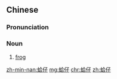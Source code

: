 ==Chinese==
{{zh-forms}}

===Pronunciation===
{{zh-pron
|mn=tw:kap-仔
|cat=n
}}

===Noun===
{{zh-noun}}

# {{lb|zh|Taiwanese|_|Min Nan}} [[frog]]

[[zh-min-nan:蛤仔]]
[[mg:蛤仔]]
[[chr:蛤仔]]
[[zh:蛤仔]]